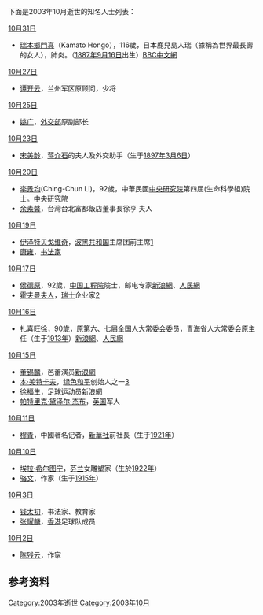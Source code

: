 <noinclude>{{MonthTOC|2003年|逝世人物列表}}

下面是2003年10月逝世的知名人士列表：
</noinclude>

;[[10月31日|10月31日]]
*[[瑞本鄉門真|瑞本鄉門真]]（Kamato Hongo），116歲，日本鹿兒島人瑞（據稱為世界最長壽的女人），肺炎。（[[1887年|1887年]][[9月16日|9月16日]]出生）[http://news.bbc.co.uk/chinese/trad/hi/newsid_3230000/newsid_3230800/3230835.stm BBC中文網]{{Wayback|url=http://news.bbc.co.uk/chinese/trad/hi/newsid_3230000/newsid_3230800/3230835.stm |date=20180705063658 }}

;[[10月27日|10月27日]]
*[[谭开云|谭开云]]，兰州军区原顾问，少将

;[[10月25日|10月25日]]
*[[姚广|姚广]]，[[中華人民共和國外交部|外交部]]原副部长

;[[10月23日|10月23日]]
*[[宋美龄|宋美龄]]，[[蒋介石|蒋介石]]的夫人及外交助手（生于[[1897年|1897年]][[3月6日|3月6日]]）

;[[10月20日|10月20日]]
*[[李景均|李景均]](Ching-Chun Li)，92歲，中華民國[[中央研究院|中央研究院]]第四屆(生命科學組)院士。[https://academicians.sinica.edu.tw/index.php?func=1-D 中央研究院]{{Wayback|url=https://academicians.sinica.edu.tw/index.php?func=1-D |date=20161102125806 }}
*[[余素馨|余素馨]]，台灣台北富都飯店董事長徐亨 夫人

;[[10月19日|10月19日]]
*[[伊泽特贝戈维奇|伊泽特贝戈维奇]]，[[波黑共和国|波黑共和国]]主席团前主席[http://news.sina.com.cn/o/2003-10-20/0727951831s.shtml]{{Wayback|url=http://news.sina.com.cn/o/2003-10-20/0727951831s.shtml |date=20160304205502 }}
*[[康雍|康雍]]，[[书法家|书法家]]

;[[10月17日|10月17日]]
*[[侯德原|侯德原]]，92歲，[[中国工程院|中国工程院]]院士，邮电专家[http://news.sina.com.cn/s/2003-10-30/14461024508s.shtml 新浪網]{{Wayback|url=http://news.sina.com.cn/s/2003-10-30/14461024508s.shtml |date=20160304101302 }}、[http://www.people.com.cn/GB/keji/1056/2161190.html 人民網]{{Wayback|url=http://www.people.com.cn/GB/keji/1056/2161190.html |date=20160304070028 }}
*[[霍夫曼夫人|霍夫曼夫人]]，[[瑞士|瑞士]]企业家[https://web.archive.org/web/20110911111806/http://www.ycwb.com/gb/content/2003-10/19/content_592082.htm]

;[[10月16日|10月16日]]
*[[扎喜旺徐|扎喜旺徐]]，90歲，原第六、七届[[全国人大常委会|全国人大常委会]]委员，[[青海省|青海省]]人大常委会原主任（生于[[1913年|1913年]]）[http://news.sina.com.cn/o/2003-11-13/07181108102s.shtml 新浪網]{{Wayback|url=http://news.sina.com.cn/o/2003-11-13/07181108102s.shtml |date=20040918173602 }}、[http://www.people.com.cn/GB/14576/15017/2186866.html 人民網]{{Wayback|url=http://www.people.com.cn/GB/14576/15017/2186866.html |date=20101204113416 }}

;[[10月15日|10月15日]]
*[[董锡麟|董锡麟]]，芭蕾演员[http://ent.sina.com.cn/2003-10-21/0929218111.html 新浪網]{{Wayback|url=http://ent.sina.com.cn/2003-10-21/0929218111.html |date=20050322120340 }}
*[[本·美特卡夫|本·美特卡夫]]，[[绿色和平|绿色和平]]创始人之一[https://web.archive.org/web/20070930155512/http://www.tibetinfor.com.cn/news/2003-10-17/N1220031017131710.htm]
*[[徐福生|徐福生]]，足球运动员[http://news.sina.com.cn/s/2003-10-17/03121936695.shtml 新浪網]{{Wayback|url=http://news.sina.com.cn/s/2003-10-17/03121936695.shtml |date=20160304123830 }}
*[[帕特里克·黛泽尔·杰布|帕特里克·黛泽尔·杰布]]，[[英国|英国]]军人

;[[10月11日|10月11日]]
*[[穆青|穆青]]，中國著名记者，[[新華社|新華社]]前社長（生于[[1921年|1921年]]）

;[[10月10日|10月10日]]
*[[埃拉·希尔图宁|埃拉·希尔图宁]]，[[芬兰|芬兰]]女雕塑家（生於[[1922年|1922年]]）
*[[骆文|骆文]]，作家（生于[[1915年|1915年]]）

;[[10月3日|10月3日]]
*[[钱太初|钱太初]]，书法家、教育家
*[[张耀麟|张耀麟]]，[[香港|香港]]足球队成员

;[[10月2日|10月2日]]
*[[陈残云|陈残云]]，作家

== 参考资料 ==
{{reflist}}

{{各年各月份逝世人物}}

[[Category:2003年逝世|Category:2003年逝世]]
[[Category:2003年10月|Category:2003年10月]]